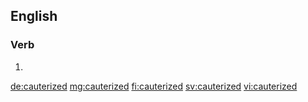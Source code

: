 ==English==

===Verb===
{{head|en|verb form}}

# {{en-past of|cauterize}}

[[de:cauterized]]
[[mg:cauterized]]
[[fi:cauterized]]
[[sv:cauterized]]
[[vi:cauterized]]